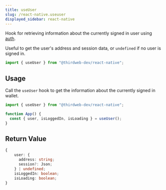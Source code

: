 ```yaml
---
title: useUser
slug: /react-native.useuser
displayed_sidebar: react-native
---
```


Hook for retrieving information about the currently signed in user using [auth](/auth).

Useful to get the user's address and session data, or `undefined` if no user is signed in.

```jsx
import { useUser } from "@thirdweb-dev/react-native";
```

## Usage

Call the `useUser` hook to get the information about the currently signed in wallet.

```jsx
import { useUser } from "@thirdweb-dev/react-native";

function App() {
  const { user, isLoggedIn, isLoading } = useUser();
}
```

## Return Value

```ts
{
    user: {
      address: string;
      session?: Json;
    } | undefined;
    isLoggedIn: boolean;
    isLoading: boolean;
}
```
